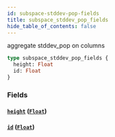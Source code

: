 ```yaml
---
id: subspace-stddev-pop-fields
title: subspace_stddev_pop_fields
hide_table_of_contents: false
---
```


aggregate stddev_pop on columns

```graphql
type subspace_stddev_pop_fields {
  height: Float
  id: Float
}
```

### Fields

#### [`height`](#) ([`Float`](/07-graphql/scalars/float))

#### [`id`](#) ([`Float`](/07-graphql/scalars/float))
